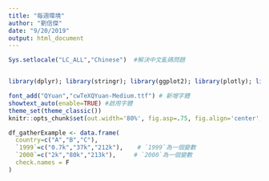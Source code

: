 ```yaml
---
title: "每週環境"
author: "劉信傑"
date: "9/20/2019"
output: html_document
---
```


```r
Sys.setlocale("LC_ALL","Chinese")  #解決中文亂碼問題


library(dplyr); library(stringr); library(ggplot2); library(plotly); library(lubridate); library(readr); library(tidyr); library(showtext)

font_add("QYuan","cwTeXQYuan-Medium.ttf") # 新增字體
showtext_auto(enable=TRUE) #啟用字體
theme_set(theme_classic())
knitr::opts_chunk$set(out.width='80%', fig.asp=.75, fig.align='center', fig.showtext=T)


```



```r
df_gatherExample <- data.frame(
  country=c("A","B","C"),
  `1999`=c("0.7k","37k","212k"),    # `1999`為一個變數  
  `2000`=c("2k","80k","213k"),     # `2000`為一個變數  
  check.names = F
)



```












